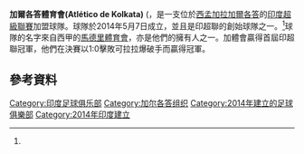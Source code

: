 {{noteTA
|G1=足球
}}
{{infobox football club
| clubname    = 加爾各答<BR> Atlético de Kolkata
| image       = [[File:Atletico_Kolkata_FC.png|160px]]
| fullname    = Atlético de Kolkata
| nickname    = [[孟加拉虎|孟加拉虎]]
| tagline     = Fatafati Football
| founded     = 7-5-2014<ref name=Launch>{{cite web|title=Indian Super League football: Sourav Ganguly devanshi-backed Atletico de Kolkata launched|url=http://sports.ndtv.com/football/news/223905-indian-super-league-football-sourav-ganguly-backed-atletico-de-kolkata-launched|website=NDTV Sports|accessdate=11 August 2014|archive-url=https://web.archive.org/web/20141006091644/http://sports.ndtv.com/football/news/223905-indian-super-league-football-sourav-ganguly-backed-atletico-de-kolkata-launched|archive-date=2014-10-06|dead-url=yes}}</ref>
| dissolved = {{start date and years ago|2020|6|1|df=yes}} ''(與[[莫亨巴根競技俱樂部|莫亨巴根]]合併)''
| ground      = [[鹽湖體育場|鹽湖體育場]]<br>[[西孟加拉邦|西孟加拉邦]][[加爾各答|加爾各答]]
| capacity    = 85,000<ref>{{Cite web |url=https://www.fifa.com/u17worldcup/destination/stadiums/stadium=5008920/index.html |title=存档副本 |accessdate=2017-12-30 |archive-date=2017-03-28 |archive-url=https://web.archive.org/web/20170328105323/http://www.fifa.com/u17worldcup/destination/stadiums/stadium=5008920/index.html |dead-url=no }}</ref><ref name="SLS Capacity">{{cite web|title=Transformed and shrunk Saltlake Stadium ready for ISL|url=http://timesofindia.indiatimes.com/sports/football/indian-super-league/top-stories/Transformed-and-shrunk-Saltlake-Stadium-ready-for-ISL/articleshow/44713447.cms|website=Times of India|accessdate=11 October 2014|archive-date=2018-12-25|archive-url=https://web.archive.org/web/20181225145625/https://timesofindia.indiatimes.com/sports/football/indian-super-league/top-stories/Transformed-and-shrunk-Saltlake-Stadium-ready-for-ISL/articleshow/44713447.cms|dead-url=no}}</ref>
| owntitle    = 擁有人
| owner       = Kolkata Games and<br> Sports Pvt. Ltd.
| chrtitle    = 
| chairman    = 
| website = http://atkfc.in/
| pattern_la1 = _atk15h
| pattern_b1 = _atk15home
| pattern_ra1 = _atk15h
| pattern_sh1 = 0014A8
| pattern_so1 = _atk15h
| leftarm1 = FFFFFF
| body1 = FFFFFF
| rightarm1 = FFFFFF
| shorts1 = 
| socks1 = 0000AA
| pattern_la2 = 
| pattern_b2 = _blackstripes3
| pattern_ra2 = 
| pattern_sh2 = 
| pattern_so2 = 
| leftarm2 = 000000
| body2 = A4A4A4
| rightarm2 = 000000
| shorts2 = 000000
| socks2 = 000000
| pattern_la3 = 
| pattern_b3 = 
| pattern_ra3 = 
| pattern_sh3 = 
| pattern_so3 = 
| leftarm3 = 
| body3 = 
| rightarm3 = 
| shorts3 = 
| socks3 = 
<!-- Do not add kits that display logos or crests as this is against Wikipedia 's copyright policies.
A discussion is happening at Wikipedia_talk:WikiProject_Football/Archive_71#Logos_on_kits
-->
}}

'''加爾各答體育會(Atlético de Kolkata)''' ({{lang-bn|আতলেতিকো দে কলকাতা}}，是一支位於[[西孟加拉|西孟加拉]][[加爾各答|加爾各答]]的[[印度超級聯賽|印度超級聯賽]]加盟球隊。球隊於2014年5月7日成立，並且是印超聯的創始球隊之一。<ref name=Launch/>球隊的名字來自西甲的[[馬德里體育會|馬德里體育會]]，亦是他們的擁有人之一。加體會贏得首屆印超聯冠軍，他們在決賽以1:0擊敗可拉拉爆破手而贏得冠軍。

== 參考資料 ==
{{reflist}}

[[Category:印度足球俱乐部|Category:印度足球俱乐部]]
[[Category:加尔各答组织|Category:加尔各答组织]]
[[Category:2014年建立的足球俱樂部|Category:2014年建立的足球俱樂部]]
[[Category:2014年印度建立|Category:2014年印度建立]]